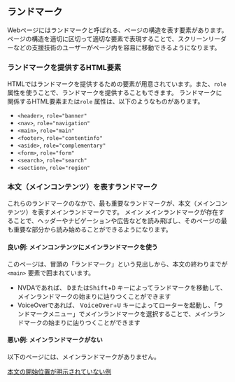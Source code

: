 
<Title>ランドマーク</Title>

## ランドマーク

Webページにはランドマークと呼ばれる、ページの構造を表す要素があります。
ページの構造を適切に区切って適切な要素で表現することで、スクリーンリーダーなどの支援技術のユーザーがページ内を容易に移動できるようになります。

### ランドマークを提供するHTML要素

HTMLではランドマークを提供するための要素が用意されています。また、`role`属性を使うことで、ランドマークを提供することもできます。
ランドマークに関係するHTML要素または`role` 属性は、以下のようなものがあります。

- `<header>`, `role="banner"`
- `<nav>`, `role="navigation"`
- `<main>`, `role="main"`
- `<footer>`, `role="contentinfo"`
- `<aside>`, `role="complementary"`
- `<form>`, `role="form"`
- `<search>`, `role="search"`
- `<section>`, `role="region"`


### 本文（メインコンテンツ）を表すランドマーク

これらのランドマークのなかで、最も重要なランドマークが、本文（メインコンテンツ）を表すメインランドマークです。
メイン
メインランドマークが存在することで、ヘッダーやナビゲーションや広告などを読み飛ばし、そのページの最も重要な部分から読み始めることができるようになります。

#### 良い例: メインコンテンツにメインランドマークを使う

このページは、冒頭の「ランドマーク」という見出しから、本文の終わりまでが `<main>` 要素で囲まれています。

- NVDAであれば、 <kbd>D</kbd>または<kbd>Shift</kbd>+<kbd>D</kbd> キーによってランドマークを移動して、 メインランドマークの始まりに辿りつくことができます
- VoiceOverであれば、 <kbd>VoiceOver</kbd>+<kbd>U</kbd> キーによってローターを起動し、「ランドマークメニュー」でメインランドマークを選択することで、メインランドマークの始まりに辿りつくことができます

#### 悪い例: メインランドマークがない

以下のページには、メインランドマークがありません。

[本文の開始位置が明示されていない例](/landmark/no-main)
